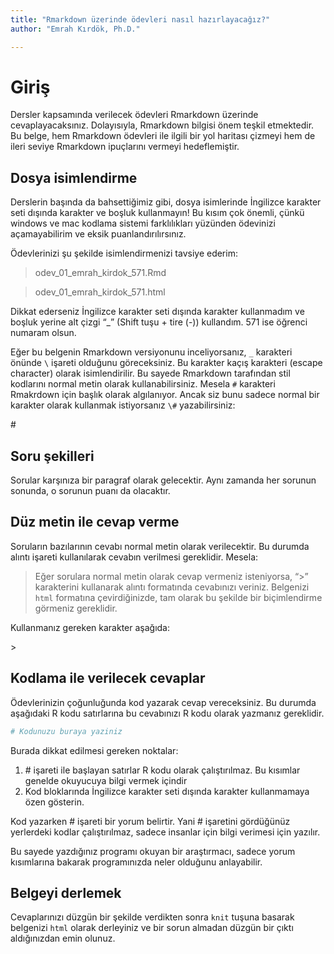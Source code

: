 ```yaml
---
title: "Rmarkdown üzerinde ödevleri nasıl hazırlayacağız?"
author: "Emrah Kırdök, Ph.D."

---
```


# Giriş

Dersler kapsamında verilecek ödevleri Rmarkdown üzerinde cevaplayacaksınız. Dolayısıyla, Rmarkdown bilgisi önem teşkil etmektedir. Bu belge, hem Rmarkdown ödevleri ile ilgili bir yol haritası çizmeyi hem de ileri seviye Rmarkdown ipuçlarını vermeyi hedeflemiştir.

## Dosya isimlendirme

Derslerin başında da bahsettiğimiz gibi, dosya isimlerinde İngilizce karakter seti dışında karakter ve boşluk kullanmayın! Bu kısım çok önemli, çünkü windows ve mac kodlama sistemi farklılıkları yüzünden ödevinizi açamayabilirim ve eksik puanlandırılırsınız.

Ödevlerinizi şu şekilde isimlendirmenizi tavsiye ederim:

> odev\_01\_emrah\_kirdok\_571.Rmd

> odev\_01\_emrah\_kirdok\_571.html

Dikkat ederseniz İngilizce karakter seti dışında karakter kullanmadım ve boşluk yerine alt çizgi "\_" (Shift tuşu + tire (-)) kullandım. 571 ise öğrenci numaram olsun. 

::: note

Eğer bu belgenin Rmarkdown versiyonunu inceliyorsanız, `_` karakteri önünde `\` işareti olduğunu göreceksiniz. Bu karakter kaçış karakteri (escape character) olarak isimlendirilir. Bu sayede Rmarkdown tarafından stil kodlarını normal metin olarak kullanabilirsiniz. Mesela `#` karakteri Rmakrdown için başlık olarak algılanıyor. Ancak siz bunu sadece normal bir karakter olarak kullanmak istiyorsanız `\#` yazabilirsiniz:

\#

:::

## Soru şekilleri

Sorular karşınıza bir paragraf olarak gelecektir. Aynı zamanda her sorunun sonunda, o sorunun puanı da olacaktır.

## Düz metin ile cevap verme

Soruların bazılarının cevabı normal metin olarak verilecektir. Bu durumda alıntı işareti kullanılarak cevabın verilmesi gereklidir. Mesela:

> Eğer sorulara normal metin olarak cevap vermeniz isteniyorsa, ">" karakterini kullanarak alıntı formatında cevabınızı veriniz.
> Belgenizi `html` formatına çevirdiğinizde, tam olarak bu şekilde bir biçimlendirme görmeniz gereklidir.

Kullanmanız gereken karakter aşağıda:

\>

## Kodlama ile verilecek cevaplar

Ödevlerinizin çoğunluğunda kod yazarak cevap vereceksiniz. Bu durumda aşağıdaki R kodu satırlarına bu cevabınızı R kodu olarak yazmanız gereklidir. 

```r
# Kodunuzu buraya yaziniz

```

Burada dikkat edilmesi gereken noktalar:

1. \# işareti ile başlayan satırlar R kodu olarak çalıştırılmaz. Bu kısımlar genelde okuyucuya bilgi vermek içindir
2. Kod bloklarında İngilizce karakter seti dışında karakter kullanmamaya özen gösterin.

::: tip

Kod yazarken \# işareti bir yorum belirtir. Yani \# işaretini gördüğünüz yerlerdeki kodlar çalıştırılmaz, sadece insanlar için bilgi verimesi için yazılır. 

Bu sayede yazdığınız programı okuyan bir araştırmacı, sadece yorum kısımlarına bakarak programınızda neler olduğunu anlayabilir.
:::

## Belgeyi derlemek

Cevaplarınızı düzgün bir şekilde verdikten sonra `knit` tuşuna basarak belgenizi `html` olarak derleyiniz ve bir sorun almadan düzgün bir çıktı aldığınızdan emin olunuz.
